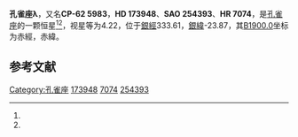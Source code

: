 {{Starbox begin
| name = 孔雀座λ
}}
{{Starbox observe
| epoch = [[J2000.0|J2000.0]]
| constell = [[孔雀座|孔雀座]]<ref name=SIMBAD>{{cite web
 | url=http://simbad.u-strasbg.fr/simbad/sim-id?Ident=HR+7074
 | title=Pulsating variable Star
 | publisher=Centre de Données astronomiques de Strasbourg
 | work=SIMBAD
 | accessdate=2012-07-13
 | archive-date=2019-10-01
 | archive-url=https://web.archive.org/web/20191001160153/http://simbad.u-strasbg.fr/simbad/sim-id?Ident=HR+7074
 | dead-url=no
 }}</ref><ref name=DATA>{{cite web
 | url=http://vizier.u-strasbg.fr/viz-bin/VizieR-5?-out.add=.&-source=5050&-corr=PK=HR&-out.max=9999&HR=7074
 | title=VizieR Detailed Page
 | accessdate=2012-07-13
 | archive-date=2019-10-01
 | archive-url=https://web.archive.org/web/20191001160152/http://vizier.u-strasbg.fr/viz-bin/VizieR-5?-out.add=.&-source=5050&-corr=PK=HR&-out.max=9999&HR=7074
 | dead-url=no
 }}</ref>
| 星官 = 
| ra = {{RA|18|52|13}}<ref name=SIMBAD /><ref name=DATA />
| dec = {{DEC|-62|11|15}}<ref name=SIMBAD /><ref name=DATA />
| appmag_v = 4.22<ref name=SIMBAD /><ref name=DATA />
}}
{{Starbox character
| class = B2II-IIIe<ref name=SIMBAD /><ref name=DATA />
| b-v = -0.14<ref name=SIMBAD /><ref name=DATA />
| u-b = -0.89<ref name=SIMBAD /><ref name=DATA />
| r-i = -0.16<ref name=SIMBAD /><ref name=DATA />
| variable = 
}}
{{Starbox astrometry
| radial_v = -0.89
| prop_mo_ra = 9
| parallax = 
| p_error = 
}}
{{Starbox catalog
| names =CP-62 5983，[[SAO星表|SAO]] 254393，[[HD星表|HD]] 173948，[[HR星表|HR]] 7074}}
{{Starbox reference |Simbad=HR+7074}}
{{Starbox end}}

'''孔雀座λ'''，又名'''CP-62 5983'''，'''HD 173948'''、'''SAO 254393'''、'''HR 7074'''，是[[孔雀座|孔雀座]]的一颗恒星<ref name=SIMBAD /><ref name=DATA />，视星等为4.22，位于[[銀道座標系|銀經]]333.61，[[銀道座標系|銀緯]]-23.87，其[[B1900.0|B1900.0]]坐标为赤經{{RA|18|42|57.1}}，赤緯{{DEC|-62|-23.87|7}}。

== 参考文献 ==
{{reflist}}

{{star-stub}}

{{孔雀座恒星}}
[[Category:孔雀座|Category:孔雀座]]
[[Category:HD和HDE天體|173948]]
[[Category:HR天體|7074]]
[[Category:SAO天體|254393]]